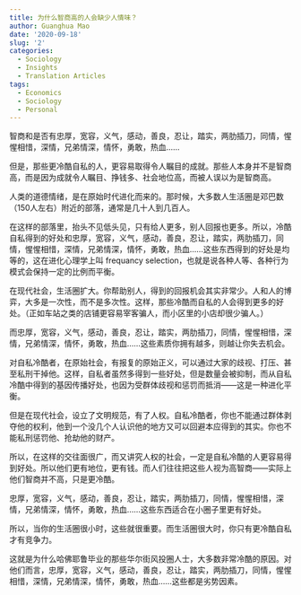 ```yaml
---
title: 为什么智商高的人会缺少人情味？
author: Guanghua Mao
date: '2020-09-18'
slug: '2'
categories:
  - Sociology
  - Insights
  - Translation Articles
tags:
  - Economics
  - Sociology
  - Personal
---
```




智商和是否有忠厚，宽容，义气，感动，善良，忍让，踏实，两肋插刀，同情，惺惺相惜，深情，兄弟情深，情怀，勇敢，热血……

但是，那些更冷酷自私的人，更容易取得令人瞩目的成就。那些人本身并不是智商高，而是因为成就令人瞩目、挣钱多、社会地位高，而被人误以为是智商高。

人类的道德情绪，是在原始时代进化而来的。那时候，大多数人生活圈是邓巴数（150人左右）附近的部落，通常是几十人到几百人。

在这样的部落里，抬头不见低头见，只有给人更多，别人回报也更多。所以，冷酷自私得到的好处和忠厚，宽容，义气，感动，善良，忍让，踏实，两肋插刀，同情，惺惺相惜，深情，兄弟情深，情怀，勇敢，热血……这些东西得到的好处是均等的，这在进化心理学上叫 frequancy selection，也就是说各种人等、各种行为模式会保持一定的比例而平衡。

在现代社会，生活圈扩大。你帮助别人，得到的回报机会其实非常少。人和人的博弈，大多是一次性，而不是多次性。这样，那些冷酷而自私的人会得到更多的好处。（正如车站之类的店铺更容易宰客骗人，而小区里的小店却很少骗人。）

而忠厚，宽容，义气，感动，善良，忍让，踏实，两肋插刀，同情，惺惺相惜，深情，兄弟情深，情怀，勇敢，热血……这些素质你拥有越多，则越让你失去机会。

对自私冷酷者，在原始社会，有报复的原始正义，可以通过大家的歧视、打压、甚至私刑干掉他。这样，自私者虽然多得到一些好处，但是数量会被抑制，而从自私冷酷中得到的基因传播好处，也因为受群体歧视和惩罚而抵消——这是一种进化平衡。

但是在现代社会，设立了文明规范，有了人权。自私冷酷者，你也不能通过群体剥夺他的权利，他到一个没几个人认识他的地方又可以回避本应得到的其实。你也不能私刑惩罚他、抢劫他的财产。

所以，在这样的交往面很广，而又讲究人权的社会，一定是自私冷酷的人更容易得到好处。所以他们更有地位，更有钱。而人们往往把这些人视为高智商——实际上他们智商并不高，只是更冷酷。

忠厚，宽容，义气，感动，善良，忍让，踏实，两肋插刀，同情，惺惺相惜，深情，兄弟情深，情怀，勇敢，热血……这些东西适合在小圈子里更有好处。

所以，当你的生活圈很小时，这些就很重要。而生活圈很大时，你只有更冷酷自私才有竞争力。

这就是为什么哈佛耶鲁毕业的那些华尔街风投圈人士，大多数非常冷酷的原因。对他们而言，忠厚，宽容，义气，感动，善良，忍让，踏实，两肋插刀，同情，惺惺相惜，深情，兄弟情深，情怀，勇敢，热血……这些都是劣势因素。